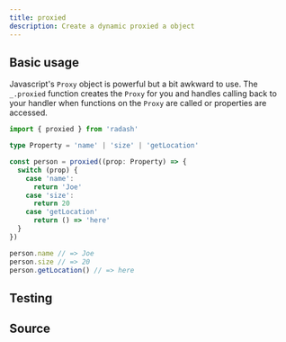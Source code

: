 ```yaml
---
title: proxied
description: Create a dynamic proxied a object
---
```



## Basic usage

Javascript's `Proxy` object is powerful but a bit awkward to use. The `_.proxied` function creates the `Proxy` for you and handles calling back to your handler when functions on the `Proxy` are called or properties are accessed.

```ts
import { proxied } from 'radash'

type Property = 'name' | 'size' | 'getLocation'

const person = proxied((prop: Property) => {
  switch (prop) {
    case 'name':
      return 'Joe'
    case 'size':
      return 20
    case 'getLocation'
      return () => 'here'
  }
})

person.name // => Joe
person.size // => 20
person.getLocation() // => here
```

## Testing

<TestingLinkAndPreview module="curry" func="proxied" />

## Source

<SourceLinkAndPreview module="curry" func="proxied" />